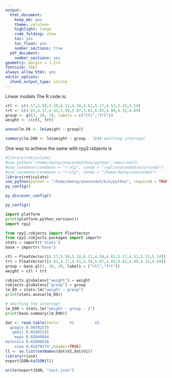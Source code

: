 ```yaml
---
output:
  html_document:
    keep_md: yes
    theme: cerulean
    highlight: tango
    code_folding: show
    toc: yes
    toc_float: yes
    number_sections: true
  pdf_document:
    number_sections: yes
geometry: margin = 1.2in
fontsize: 10pt
always_allow_html: yes
editor_options: 
  chunk_output_type: inline
---
```


Linear models
The R code is:
<!--more-->
```r
ctl <- c(4.17,5.58,5.18,6.11,4.50,4.61,5.17,4.53,5.33,5.14)
trt <- c(4.81,4.17,4.41,3.59,5.87,3.83,6.03,4.89,4.32,4.69)
group <- gl(2, 10, 20, labels = c("Ctl","Trt"))
weight <- c(ctl, trt)

anova(lm.D9 <- lm(weight ~ group))

summary(lm.D90 <- lm(weight ~ group - 1))# omitting intercept
```


One way to achieve the same with rpy2.robjects is

```r
#library(reticulate)
#use_python("/home/danny/anaconda3/bin/python",required=T)
#use_condaenv(condaenv = "r-nlp", conda = "/opt/anaconda3/bin/conda")
#use_condaenv(condaenv = "r-nlp", conda = "/home/danny/anaconda3")
library(reticulate)
use_python(python = "/home/danny/anaconda3/bin/python", required = TRUE)
py_config()

```

```r
py_discover_config()
```

```r
py_config()
```


```python
import platform
print(platform.python_version())
import rpy2
```

```python

from rpy2.robjects import FloatVector
from rpy2.robjects.packages import importr
stats = importr('stats')
base = importr('base')

ctl = FloatVector([4.17,5.58,5.18,6.11,4.50,4.61,5.17,4.53,5.33,5.14])
trt = FloatVector([4.81,4.17,4.41,3.59,5.87,3.83,6.03,4.89,4.32,4.69])
group = base.gl(2, 10, 20, labels = ["Ctl","Trt"])
weight = ctl + trt

robjects.globalenv["weight"] = weight
robjects.globalenv["group"] = group
lm_D9 = stats.lm("weight ~ group")
print(stats.anova(lm_D9))

# omitting the intercept
lm_D90 = stats.lm("weight ~ group - 1")
print(base.summary(lm_D90))
```


```r
dat <- read.table(text='    V1         V2
  google 0.99702575
   gmail 0.02492131
    maps 0.02040844
motorola 0.02006636
    view 0.01679274',header=TRUE)
ll <- as.list(setNames(dat$V2,dat$V1))
library(rjson)
exportJSON=toJSON(ll)

write(exportJSON, "test.json")
```

